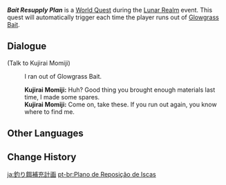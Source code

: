{{Quest Infobox
|id            = 72667; 72669
|image         = Event Quest Bait Resupply Plan.png
|type          = World
|region        = Inazuma
|area          = Narukami Island
|event_name    = Lunar Realm
|part          = 5
|prev          = Over the Moon
|next          = 
|startLocation = [[Narukami Island]], [[Inazuma]]
|characters    = Kujirai Momiji; Traveler
|rewards       = Glowgrass Bait*20
}}
'''''Bait Resupply Plan''''' is a [[World Quest]] during the [[Lunar Realm]] event. This quest will automatically trigger each time the player runs out of [[Glowgrass Bait]].

==Dialogue==
{{Quest Description|You're out of Glowgrass Bait. Time to find Kujirai Momiji to make some more...}}
{{Dialogue Start}}
;(Talk to Kujirai Momiji)

:{{DIcon|Quest}} I ran out of Glowgrass Bait.
:'''Kujirai Momiji:''' Huh? Good thing you brought enough materials last time, I made some spares.
:'''Kujirai Momiji:''' Come on, take these. If you run out again, you know where to find me.
{{Dialogue End}}

==Other Languages==
{{Other Languages
|en      = Bait Resupply Plan
|zhs     = 鱼饵补充计划
|zhs_rm  = Yú'ěr Bǔchōng Jìhuà
|zht     = 魚餌補充計畫
|zht_rm  = Yú'ěr Bǔchōng Jìhuà
|zh_tl   = Bait Replenishment Plan
|ja      = 釣り餌補充計画
|ja_rm   = Tsurie Hojuu Keikaku
|ja_tl   = Bait Replenishment Plan
|ko      = 미끼 보충 계획
|ko_tl   = Bait Replenishment Plan
|es      = Plan de reposición de cebos
|es_tl   = Bait Replenishment Plan
|fr      = Réapprovisionne&shy;ment d'appâts
|fr_tl   = Bait Resupply
|ru      = Пополнение запаса наживки
|ru_tl   = Resupply of Bait Stock
|th      = แผนการเติมเหยื่อ
|th_rm   = 
|th_tl   = 
|vi      = Kế Hoạch Bổ Sung Mồi Câu
|vi_tl   = 
|de      = Nachschub vom Köder
|de_tl   = Replenishment of the Bait
|id      = Rencana Pasokan Umpan
|id_tl   = Bait Supply Plan
|pt      = Plano de Reposição de Iscas
|pt_tl   = Bait Replacement Plan
}}

==Change History==
{{Change History|2.1}}

[[ja:釣り餌補充計画]]
[[pt-br:Plano de Reposição de Iscas]]